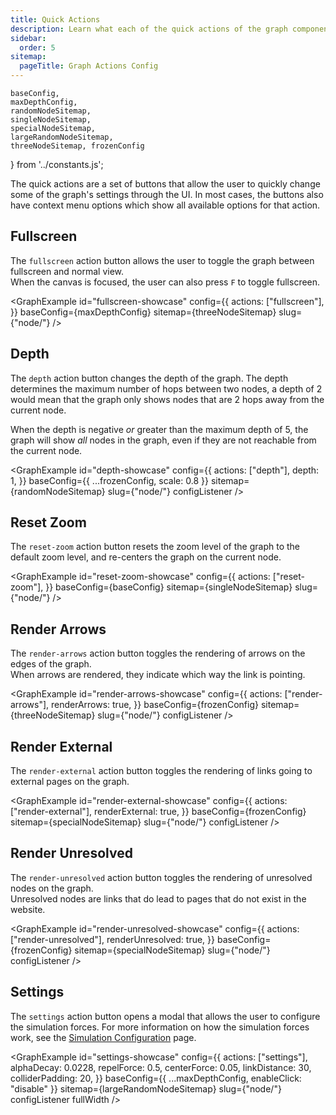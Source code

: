 ```yaml
---
title: Quick Actions
description: Learn what each of the quick actions of the graph component do and how to use them.
sidebar:
  order: 5
sitemap:
  pageTitle: Graph Actions Config
---
```



	baseConfig,
	maxDepthConfig,
	randomNodeSitemap,
	singleNodeSitemap,
	specialNodeSitemap,
	largeRandomNodeSitemap,
	threeNodeSitemap, frozenConfig
} from '../constants.js';

The quick actions are a set of buttons that allow the user to quickly change some of the graph's settings through the UI.
In most cases, the buttons also have context menu options which show all available options for that action.

## Fullscreen

The `fullscreen` action button allows the user to toggle the graph between fullscreen and normal view. \
When the canvas is focused, the user can also press `F` to toggle fullscreen.

<GraphExample id="fullscreen-showcase" config={{
	actions: ["fullscreen"],
}} baseConfig={maxDepthConfig} sitemap={threeNodeSitemap} slug={"node/"} />

## Depth

The `depth` action button changes the depth of the graph. The depth determines the maximum number of hops between two nodes,
a depth of 2 would mean that the graph only shows nodes that are 2 hops away from the current node.

When the depth is negative _or_ greater than the maximum depth of 5,
the graph will show _all_ nodes in the graph, even if they are not reachable from the current node.

<GraphExample id="depth-showcase" config={{
	actions: ["depth"],
	depth: 1,
}} baseConfig={{ ...frozenConfig, scale: 0.8 }} sitemap={randomNodeSitemap} slug={"node/"} configListener />

## Reset Zoom

The `reset-zoom` action button resets the zoom level of the graph to the default zoom level,
and re-centers the graph on the current node.

<GraphExample id="reset-zoom-showcase" config={{
	actions: ["reset-zoom"],
}} baseConfig={baseConfig} sitemap={singleNodeSitemap} slug={"node/"} />

## Render Arrows

The `render-arrows` action button toggles the rendering of arrows on the edges of the graph. \
When arrows are rendered, they indicate which way the link is pointing.

<GraphExample id="render-arrows-showcase" config={{
	actions: ["render-arrows"],
	renderArrows: true,
}} baseConfig={frozenConfig} sitemap={threeNodeSitemap} slug={"node/"} configListener />

## Render External

The `render-external` action button toggles the rendering of links going to external pages on the graph.

<GraphExample id="render-external-showcase" config={{
	actions: ["render-external"],
	renderExternal: true,
}} baseConfig={frozenConfig} sitemap={specialNodeSitemap} slug={"node/"} configListener />


## Render Unresolved

The `render-unresolved` action button toggles the rendering of unresolved nodes on the graph. \
Unresolved nodes are links that do lead to pages that do not exist in the website.

<GraphExample id="render-unresolved-showcase" config={{
	actions: ["render-unresolved"],
	renderUnresolved: true,
}} baseConfig={frozenConfig} sitemap={specialNodeSitemap} slug={"node/"} configListener />


## Settings

The `settings` action button opens a modal that allows the user to configure the simulation forces.
For more information on how the simulation forces work, see the [Simulation Configuration](/starlight-site-graph/configuration/graph/simulation) page.

<GraphExample id="settings-showcase" config={{
	actions: ["settings"],
	alphaDecay: 0.0228,
	repelForce: 0.5,
	centerForce: 0.05,
	linkDistance: 30,
	colliderPadding: 20,
}} baseConfig={{ ...maxDepthConfig, enableClick: "disable" }} sitemap={largeRandomNodeSitemap} slug={"node/"} configListener fullWidth />

